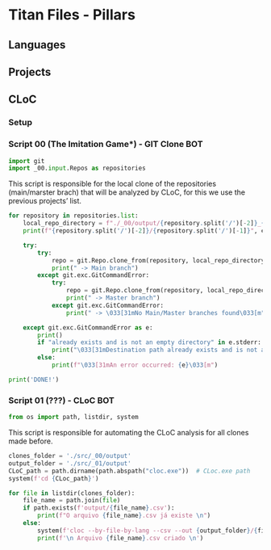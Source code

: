 # Titan Files - Pillars

## Languages

## Projects

## CLoC

### Setup

### Script 00 (**The Imitation Game***) - GIT Clone BOT

```python
import git
import _00.input.Repos as repositories

```

This script is responsible for the local clone of the repositories (main/marster brach) that will be analyzed by CLoC, for this we use the previous projects' list.

```python
for repository in repositories.list:
    local_repo_directory = f"./_00/output/{repository.split('/')[-2]}_{repository.split('/')[-1]}"
    print(f"{repository.split('/')[-2]}/{repository.split('/')[-1]}", end="")

    try:
        try:
            repo = git.Repo.clone_from(repository, local_repo_directory, branch='main')
            print(" -> Main branch")
        except git.exc.GitCommandError:
            try:
                repo = git.Repo.clone_from(repository, local_repo_directory, branch='master')
                print(" -> Master branch")
            except git.exc.GitCommandError:
                print(" -> \033[31mNo Main/Master branches found\033[m")

    except git.exc.GitCommandError as e:
        print()
        if "already exists and is not an empty directory" in e.stderr:
            print("\033[31mDestination path already exists and is not an empty directory\033[m")
        else:
            print(f"\033[31mAn error occurred: {e}\033[m")

print('DONE!')

```

### Script 01 (**???**) - CLoC BOT

```python
from os import path, listdir, system

```

This script is responsible for automating the CLoC analysis for all clones made before.

```python

clones_folder = './src/_00/output'
output_folder = './src/_01/output'
CLoC_path = path.dirname(path.abspath("cloc.exe"))  # CLoc.exe path
system(f'cd {CLoc_path}')

for file in listdir(clones_folder):
    file_name = path.join(file)
    if path.exists(f'output/{file_name}.csv'):
        print(f"O arquivo {file_name}.csv já existe \n")
    else:
        system(f'cloc --by-file-by-lang --csv --out {output_folder}/{file_name}.csv {clones_folder}/{file_name}')
        print(f'\n Arquivo {file_name}.csv criado \n')
```